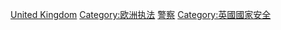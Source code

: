 {{Commonscat|Law enforcement in the United Kingdom}}
[[Category:各國執法|United Kingdom]]
[[Category:欧洲执法|Category:欧洲执法]]
[[Category:英国法律|警察]]
[[Category:英國國家安全|Category:英國國家安全]]